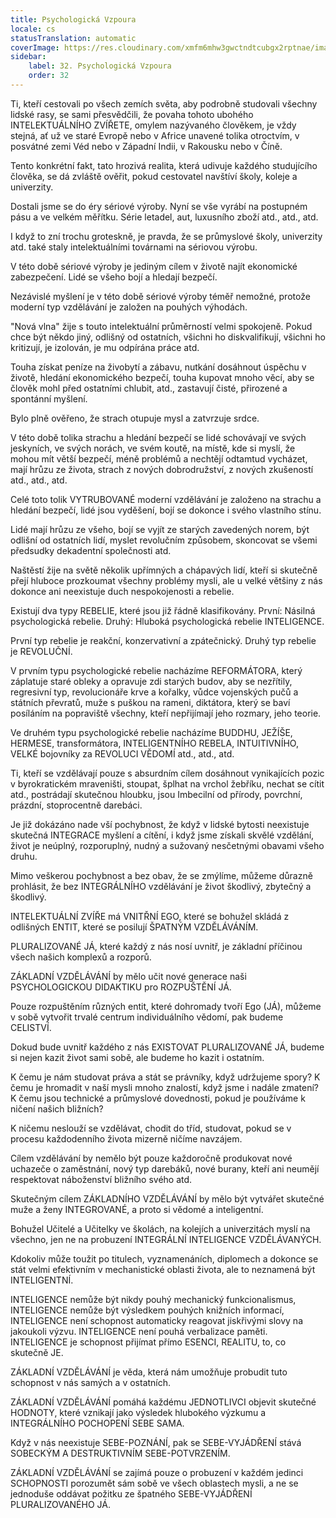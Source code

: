 ```yaml
---
title: Psychologická Vzpoura
locale: cs
statusTranslation: automatic
coverImage: https://res.cloudinary.com/xmfm6mhw3gwctndtcubgx2rptnae/image/upload/v1740337243/small_cover_educacion_fundamental_a051170f1c.webp
sidebar:
    label: 32. Psychologická Vzpoura
    order: 32
---
```

Ti, kteří cestovali po všech zemích světa, aby podrobně studovali všechny lidské rasy, se sami přesvědčili, že povaha tohoto ubohého INTELEKTUÁLNÍHO ZVÍŘETE, omylem nazývaného člověkem, je vždy stejná, ať už ve staré Evropě nebo v Africe unavené tolika otroctvím, v posvátné zemi Véd nebo v Západní Indii, v Rakousku nebo v Číně.

Tento konkrétní fakt, tato hrozivá realita, která udivuje každého studujícího člověka, se dá zvláště ověřit, pokud cestovatel navštíví školy, koleje a univerzity.

Dostali jsme se do éry sériové výroby. Nyní se vše vyrábí na postupném pásu a ve velkém měřítku. Série letadel, aut, luxusního zboží atd., atd., atd.

I když to zní trochu groteskně, je pravda, že se průmyslové školy, univerzity atd. také staly intelektuálními továrnami na sériovou výrobu.

V této době sériové výroby je jediným cílem v životě najít ekonomické zabezpečení. Lidé se všeho bojí a hledají bezpečí.

Nezávislé myšlení je v této době sériové výroby téměř nemožné, protože moderní typ vzdělávání je založen na pouhých výhodách.

"Nová vlna" žije s touto intelektuální průměrností velmi spokojeně. Pokud chce být někdo jiný, odlišný od ostatních, všichni ho diskvalifikují, všichni ho kritizují, je izolován, je mu odpírána práce atd.

Touha získat peníze na živobytí a zábavu, nutkání dosáhnout úspěchu v životě, hledání ekonomického bezpečí, touha kupovat mnoho věcí, aby se člověk mohl před ostatními chlubit, atd., zastavují čisté, přirozené a spontánní myšlení.

Bylo plně ověřeno, že strach otupuje mysl a zatvrzuje srdce.

V této době tolika strachu a hledání bezpečí se lidé schovávají ve svých jeskyních, ve svých norách, ve svém koutě, na místě, kde si myslí, že mohou mít větší bezpečí, méně problémů a nechtějí odtamtud vycházet, mají hrůzu ze života, strach z nových dobrodružství, z nových zkušeností atd., atd., atd.

Celé toto tolik VYTRUBOVANÉ moderní vzdělávání je založeno na strachu a hledání bezpečí, lidé jsou vyděšení, bojí se dokonce i svého vlastního stínu.

Lidé mají hrůzu ze všeho, bojí se vyjít ze starých zavedených norem, být odlišní od ostatních lidí, myslet revolučním způsobem, skoncovat se všemi předsudky dekadentní společnosti atd.

Naštěstí žije na světě několik upřímných a chápavých lidí, kteří si skutečně přejí hluboce prozkoumat všechny problémy mysli, ale u velké většiny z nás dokonce ani neexistuje duch nespokojenosti a rebelie.

Existují dva typy REBELIE, které jsou již řádně klasifikovány. První: Násilná psychologická rebelie. Druhý: Hluboká psychologická rebelie INTELIGENCE.

První typ rebelie je reakční, konzervativní a zpátečnický. Druhý typ rebelie je REVOLUČNÍ.

V prvním typu psychologické rebelie nacházíme REFORMÁTORA, který záplatuje staré obleky a opravuje zdi starých budov, aby se nezřítily, regresivní typ, revolucionáře krve a kořalky, vůdce vojenských pučů a státních převratů, muže s puškou na rameni, diktátora, který se baví posíláním na popraviště všechny, kteří nepřijímají jeho rozmary, jeho teorie.

Ve druhém typu psychologické rebelie nacházíme BUDDHU, JEŽÍŠE, HERMESE, transformátora, INTELIGENTNÍHO REBELA, INTUITIVNÍHO, VELKÉ bojovníky za REVOLUCI VĚDOMÍ atd., atd., atd.

Ti, kteří se vzdělávají pouze s absurdním cílem dosáhnout vynikajících pozic v byrokratickém mraveništi, stoupat, šplhat na vrchol žebříku, nechat se cítit atd., postrádají skutečnou hloubku, jsou Imbecilní od přírody, povrchní, prázdní, stoprocentně darebáci.

Je již dokázáno nade vší pochybnost, že když v lidské bytosti neexistuje skutečná INTEGRACE myšlení a cítění, i když jsme získali skvělé vzdělání, život je neúplný, rozporuplný, nudný a sužovaný nesčetnými obavami všeho druhu.

Mimo veškerou pochybnost a bez obav, že se zmýlíme, můžeme důrazně prohlásit, že bez INTEGRÁLNÍHO vzdělávání je život škodlivý, zbytečný a škodlivý.

INTELEKTUÁLNÍ ZVÍŘE má VNITŘNÍ EGO, které se bohužel skládá z odlišných ENTIT, které se posilují ŠPATNÝM VZDĚLÁVÁNÍM.

PLURALIZOVANÉ JÁ, které každý z nás nosí uvnitř, je základní příčinou všech našich komplexů a rozporů.

ZÁKLADNÍ VZDĚLÁVÁNÍ by mělo učit nové generace naši PSYCHOLOGICKOU DIDAKTIKU pro ROZPUŠTĚNÍ JÁ.

Pouze rozpuštěním různých entit, které dohromady tvoří Ego (JÁ), můžeme v sobě vytvořit trvalé centrum individuálního vědomí, pak budeme CELISTVÍ.

Dokud bude uvnitř každého z nás EXISTOVAT PLURALIZOVANÉ JÁ, budeme si nejen kazit život sami sobě, ale budeme ho kazit i ostatním.

K čemu je nám studovat práva a stát se právníky, když udržujeme spory? K čemu je hromadit v naší mysli mnoho znalostí, když jsme i nadále zmatení? K čemu jsou technické a průmyslové dovednosti, pokud je používáme k ničení našich bližních?

K ničemu neslouží se vzdělávat, chodit do tříd, studovat, pokud se v procesu každodenního života mizerně ničíme navzájem.

Cílem vzdělávání by nemělo být pouze každoročně produkovat nové uchazeče o zaměstnání, nový typ darebáků, nové burany, kteří ani neumějí respektovat náboženství bližního svého atd.

Skutečným cílem ZÁKLADNÍHO VZDĚLÁVÁNÍ by mělo být vytvářet skutečné muže a ženy INTEGROVANÉ, a proto si vědomé a inteligentní.

Bohužel Učitelé a Učitelky ve školách, na kolejích a univerzitách myslí na všechno, jen ne na probuzení INTEGRÁLNÍ INTELIGENCE VZDĚLÁVANÝCH.

Kdokoliv může toužit po titulech, vyznamenáních, diplomech a dokonce se stát velmi efektivním v mechanistické oblasti života, ale to neznamená být INTELIGENTNÍ.

INTELIGENCE nemůže být nikdy pouhý mechanický funkcionalismus, INTELIGENCE nemůže být výsledkem pouhých knižních informací, INTELIGENCE není schopnost automaticky reagovat jiskřivými slovy na jakoukoli výzvu. INTELIGENCE není pouhá verbalizace paměti. INTELIGENCE je schopnost přijímat přímo ESENCI, REALITU, to, co skutečně JE.

ZÁKLADNÍ VZDĚLÁVÁNÍ je věda, která nám umožňuje probudit tuto schopnost v nás samých a v ostatních.

ZÁKLADNÍ VZDĚLÁVÁNÍ pomáhá každému JEDNOTLIVCI objevit skutečné HODNOTY, které vznikají jako výsledek hlubokého výzkumu a INTEGRÁLNÍHO POCHOPENÍ SEBE SAMA.

Když v nás neexistuje SEBE-POZNÁNÍ, pak se SEBE-VYJÁDŘENÍ stává SOBECKÝM A DESTRUKTIVNÍM SEBE-POTVRZENÍM.

ZÁKLADNÍ VZDĚLÁVÁNÍ se zajímá pouze o probuzení v každém jedinci SCHOPNOSTI porozumět sám sobě ve všech oblastech mysli, a ne se jednoduše oddávat požitku ze špatného SEBE-VYJÁDŘENÍ PLURALIZOVANÉHO JÁ.

